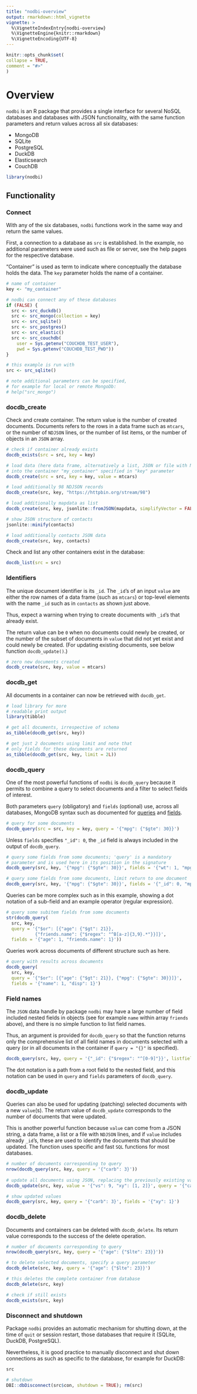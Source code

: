 ```yaml
---
title: "nodbi-overview"
output: rmarkdown::html_vignette
vignette: >
  %\VignetteIndexEntry{nodbi-overview}
  %\VignetteEngine{knitr::rmarkdown}
  %\VignetteEncoding{UTF-8}
---
```

  
```r
knitr::opts_chunk$set(
collapse = TRUE,
comment = "#>"
)
```

# Overview

`nodbi` is an R package that provides a single interface for several NoSQL databases and databases with JSON functionality, with the same function parameters and return values across all six databases: 

- MongoDB 
- SQLite 
- PostgreSQL 
- DuckDB 
- Elasticsearch 
- CouchDB 

```r
library(nodbi)
```

## Functionality

### Connect

With any of the six databases, `nodbi` functions work in the same way and return the same values. 

First, a connection to a database as `src` is established. In the example, no additional parameters were used such as file or server, see the help pages for the respective database. 

"Container" is used as term to indicate where conceptually the database holds the data. The `key` parameter holds the name of a container. 

```r
# name of container
key <- "my_container"

# nodbi can connect any of these databases
if (FALSE) {
  src <- src_duckdb()
  src <- src_mongo(collection = key)
  src <- src_sqlite()
  src <- src_postgres()
  src <- src_elastic()
  src <- src_couchdb(
    user = Sys.getenv("COUCHDB_TEST_USER"), 
    pwd = Sys.getenv("COUCHDB_TEST_PWD"))
}

# this example is run with
src <- src_sqlite()

# note additional parameters can be specified,
# for example for local or remote MongoDb:
# help("src_mongo")
```

### docdb_create

Check and create container. The return value is the number of created documents. Documents refers to the rows in a data frame such as `mtcars`, or the number of `NDJSON` lines, or the number of list items, or the number of objects in an `JSON` array. 

```r
# check if container already exists
docdb_exists(src = src, key = key)

# load data (here data frame, alternatively a list, JSON or file with NSJSON)
# into the container "my_container" specified in "key" parameter
docdb_create(src = src, key = key, value = mtcars)

# load additionally 98 NDJSON records
docdb_create(src, key, "https://httpbin.org/stream/98")

# load additionally mapdata as list
docdb_create(src, key, jsonlite::fromJSON(mapdata, simplifyVector = FALSE))

# show JSON structure of contacts
jsonlite::minify(contacts) 

# load additionally contacts JSON data
docdb_create(src, key, contacts)
```

Check and list any other containers exist in the database:

```r
docdb_list(src = src)
```

### Identifiers

The unique document identifier is its `_id`. The `_id`'s of an input `value` are either the row names of a data frame (such as `mtcars`) or top-level elements with the name `_id` such as in `contacts` as shown just above. 

Thus, expect a warning when trying to create documents with `_id`'s that already exist. 

The return value can be `0` when no documents could newly be created, or the number of the subset of documents in `value` that did not yet exist and could newly be created. (For updating existing documents, see below function `docdb_update()`.) 

```r
# zero new documents created
docdb_create(src, key, value = mtcars)
```

### docdb_get

All documents in a container can now be retrieved with `docdb_get`. 

```r
# load library for more 
# readable print output
library(tibble)

# get all documents, irrespective of schema
as_tibble(docdb_get(src, key))

# get just 2 documents using limit and note that
# only fields for these documents are returned
as_tibble(docdb_get(src, key, limit = 2L))
```

### docdb_query

One of the most powerful functions of `nodbi` is `docdb_query` because it permits to combine a query to select documents and a filter to select fields of interest. 

Both parameters `query` (obligatory) and `fields` (optional) use, across all databases, MongoDB syntax such as documented for [queries](https://www.mongodb.com/docs/manual/crud/) and [fields](https://www.mongodb.com/docs/manual/tutorial/project-fields-from-query-results/). 

```r
# query for some documents
docdb_query(src = src, key = key, query = '{"mpg": {"$gte": 30}}')
```

Unless `fields` specifies `"_id": 0`, the `_id` field is always included in the output of `docdb_query`.

```r
# query some fields from some documents; 'query' is a mandatory 
# parameter and is used here in its position in the signature
docdb_query(src, key, '{"mpg": {"$gte": 30}}', fields = '{"wt": 1, "mpg": 1}')
```


```r
# query some fields from some documents, limit return to one document
docdb_query(src, key, '{"mpg": {"$gte": 30}}', fields = '{"_id": 0, "mpg": 1}', limit = 1L)
```

Queries can be more complex such as in this example, showing a dot notation of a sub-field and an example operator (regular expression). 

```r
# query some subitem fields from some documents
str(docdb_query(
  src, key, 
  query = '{"$or": [{"age": {"$gt": 21}}, 
           {"friends.name": {"$regex": "^B[a-z]{3,9}.*"}}]}', 
  fields = '{"age": 1, "friends.name": 1}'))
```

Queries work across documents of different structure such as here. 

```r
# query with results across documents
docdb_query(
  src, key, 
  query = '{"$or": [{"age": {"$gt": 21}}, {"mpg": {"$gte": 30}}]}', 
  fields = '{"name": 1, "disp": 1}')
```

### Field names

The `JSON` data handle by package `nodbi` may have a large number of field included nested fields in objects (see for example `name` within array `friends` above), and there is no simple function to list field names. 

Thus, an argument is provided for `docdb_query` so that the function returns only the comprehensive list of all field names in documents selected with a query (or in all documents in the container if `query = "{}"` is specified). 

```r
docdb_query(src, key, query = '{"_id": {"$regex": "^[0-9]"}}', listfields = TRUE)
```

The dot notation is a path from a root field to the nested field, and this notation can be used in `query` and `fields` parameters of `docdb_query`. 

### docdb_update

Queries can also be used for updating (patching) selected documents with a new `value`(s). The return value of `docdb_update` corresponds to the number of documents that were updated. 

This is another powerful function because  `value` can come from a JSON string, a data frame, a list or a file with `NDJSON` lines, and if `value` includes already `_id`'s, these are used to identify the documents that should be updated. The function uses specific and fast `SQL` functions for most databases. 

```r
# number of documents corresponding to query
nrow(docdb_query(src, key, query = '{"carb": 3}'))
 
# update all documents using JSON, replacing the previously existing values
docdb_update(src, key, value = '{"vs": 9, "xy": [1, 2]}', query = '{"carb": 3}')

# show updated values 
docdb_query(src, key, query = '{"carb": 3}', fields = '{"xy": 1}')
```

### docdb_delete

Documents and containers can be deleted with `docdb_delete`. Its return value corresponds to the success of the delete operation. 

```r
# number of documents corresponding to query
nrow(docdb_query(src, key, query = '{"age": {"$lte": 23}}'))

# to delete selected documents, specify a query parameter
docdb_delete(src, key, query = '{"age": {"$lte": 23}}')

# this deletes the complete container from database
docdb_delete(src, key)

# check if still exists
docdb_exists(src, key)
```

### Disconnect and shutdown

Package `nodbi` provides an automatic mechanism for shutting down, at the time of `quit` or session restart, those databases that require it (SQLite, DuckDB, PostgreSQL). 

Nevertheless, it is good practice to manually disconnect and shut down connections as such as specific to the database, for example for DuckDB:  

```r
src

# shutdown
DBI::dbDisconnect(src$con, shutdown = TRUE); rm(src)
```
